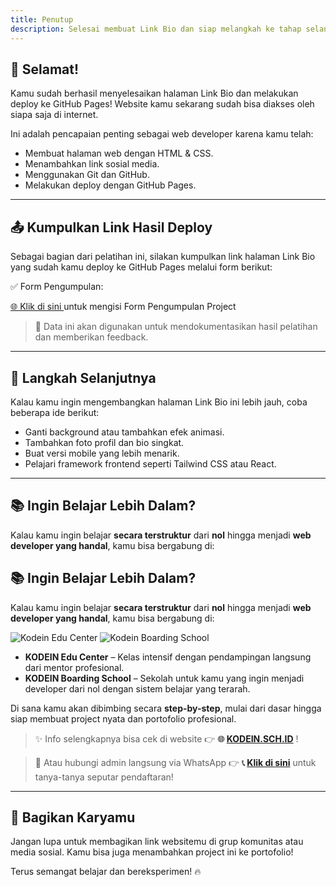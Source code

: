 ```yaml
---
title: Penutup
description: Selesai membuat Link Bio dan siap melangkah ke tahap selanjutnya.
---
```


## 🎉 Selamat!

Kamu sudah berhasil menyelesaikan halaman Link Bio dan melakukan deploy ke GitHub Pages! Website kamu sekarang sudah bisa diakses oleh siapa saja di internet.

Ini adalah pencapaian penting sebagai web developer karena kamu telah:

- Membuat halaman web dengan HTML & CSS.
- Menambahkan link sosial media.
- Menggunakan Git dan GitHub.
- Melakukan deploy dengan GitHub Pages.

---

## 📤 Kumpulkan Link Hasil Deploy
Sebagai bagian dari pelatihan ini, silakan kumpulkan link halaman Link Bio yang sudah kamu deploy ke GitHub Pages melalui form berikut:

✅ Form Pengumpulan:
<div className="flex items-center gap-2">
  <a
    href="https://docs.google.com/forms/d/e/1FAIpQLSdzQaoNhTTFGGkMnBbxipwQZRGWIdYLPm5Dgk9F32Jt29aZVA/viewform"
    target="_blank"
    rel="noopener noreferrer"
    className="text-black hover:text-[#1E81C3] transition-all duration-200 hover:scale-105 font-semibold underline"
  >
    🌐 Klik di sini
  </a>
  <span>untuk mengisi Form Pengumpulan Project</span>
</div>


> 📝 Data ini akan digunakan untuk mendokumentasikan hasil pelatihan dan memberikan feedback.

---

## 🚀 Langkah Selanjutnya

Kalau kamu ingin mengembangkan halaman Link Bio ini lebih jauh, coba beberapa ide berikut:

- Ganti background atau tambahkan efek animasi.
- Tambahkan foto profil dan bio singkat.
- Buat versi mobile yang lebih menarik.
- Pelajari framework frontend seperti Tailwind CSS atau React.

---

## 📚 Ingin Belajar Lebih Dalam?

Kalau kamu ingin belajar **secara terstruktur** dari **nol** hingga menjadi **web developer yang handal**, kamu bisa bergabung di:

## 📚 Ingin Belajar Lebih Dalam?

Kalau kamu ingin belajar **secara terstruktur** dari **nol** hingga menjadi **web developer yang handal**, kamu bisa bergabung di:

<div className="flex justify-center gap-4 flex-wrap items-center">
  <img
    src="/logo-educenter.png"
    alt="Kodein Edu Center"
    style={{ width: "300px", height:"150px" }}
  />
  <img
    src="/logo-kodein.png"
    alt="Kodein Boarding School"
    style={{ width: "300px", height:"100px" }}
  />
</div>

- **KODEIN Edu Center** – Kelas intensif dengan pendampingan langsung dari mentor profesional.
- **KODEIN Boarding School** – Sekolah untuk kamu yang ingin menjadi developer dari nol dengan sistem belajar yang terarah.

Di sana kamu akan dibimbing secara **step-by-step**, mulai dari dasar hingga siap membuat project nyata dan portofolio profesional.

> ✨ Info selengkapnya bisa cek di website 👉 **🌐 [KODEIN.SCH.ID](https://kodein.sch.id)** !

> 📲 Atau hubungi admin langsung via WhatsApp 👉 **📞 [Klik di sini](https://wa.me/6282170270241)** untuk tanya-tanya seputar pendaftaran!

---

## 💬 Bagikan Karyamu

Jangan lupa untuk membagikan link websitemu di grup komunitas atau media sosial. Kamu bisa juga menambahkan project ini ke portofolio!

Terus semangat belajar dan bereksperimen! 🔥
